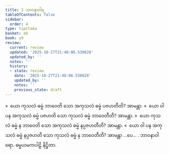 ```yaml
---
title: 3 ဘာဝနာဝါရ
tableOfContents: false
sidebar:
  order: 4
type: tipitaka
basket: ab
book: y9
review:
  current: review
  updated: '2025-10-27T21:48:06.530828'
  updated_by: ''
  notes: ''
  history:
  - state: review
    date: '2025-10-27T21:48:06.530828'
    updated_by: ''
    notes: ''
    previous_state: draft
---
```



<ReviewStatus review={frontmatter.review} showDetails={true} />

<HypothesisAnnotation frontmatter={frontmatter} />

<DynamicBreadcrumb />

<Division number="229" book="y9" e="ch" v="35" p="72">

<Paragraph number="954" book="y9">
»  ယော ကုသလံ ဓမ္မံ ဘာဝေတိ သော အကုသလံ ဓမ္မံ ပဇဟတီတိ? အာမန္တာ.
</Paragraph>

<Paragraph number="955" book="y9">
«  ယော ဝါ ပန အကုသလံ ဓမ္မံ ပဇဟတိ သော ကုသလံ ဓမ္မံ ဘာဝေတီတိ? အာမန္တာ.
</Paragraph>

<Paragraph number="956" book="y9">
»  ယော ကုသလံ ဓမ္မံ န ဘာဝေတိ သော အကုသလံ ဓမ္မံ နပ္ပဇဟတီတိ? အာမန္တာ.
</Paragraph>

<Paragraph number="957" book="y9">
«  ယော ဝါ ပန အကုသလံ ဓမ္မံ နပ္ပဇဟတိ သော ကုသလံ ဓမ္မံ န ဘာဝေတီတိ? အာမန္တာ …ပေ… .

</Paragraph>
</Division>

<Paragraph number="958" type="center" book="y9">
ဘာဝနာဝါရော.



</Paragraph>

<Paragraph number="959" type="center" book="y9">
ဓမ္မယမကပါဠိ နိဋ္ဌိတာ.
</Paragraph>